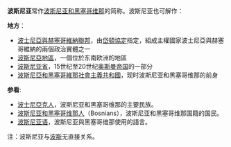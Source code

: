{{noteTA
|G1=地名
|1=zh-cn:代顿协议;zh-tw:岱頓協定;
}}
{{各地中文名
 | 名詞 = -{zh-hk:波斯尼亞; zh-tw:波士尼亞; zh-cn:波斯尼亚;}-
 | 圖像 = <!-- 圖檔名稱（省略File:字頭） -->
 | 說明 = <!-- 圖檔說明，將隨條目語言變種進行字詞轉換 -->
 | 大陸 = 波斯尼亚
 | 臺灣 = 波士尼亞<!-- 若不填寫香港一項，則標籤顯示為港臺 -->
 | 香港 = 波斯尼亞<!-- 若不填寫澳門一項，則標籤顯示為港澳 -->
 | 澳門 =
 |新加坡= 波斯尼亚、波士尼亚<!-- 若不填寫大馬一項，則標籤顯示為新馬 -->
 | 大馬 =
}}
'''波斯尼亚'''常作[[波斯尼亚和黑塞哥维那|波斯尼亚和黑塞哥维那]]的简称。波斯尼亚也可解作：

'''地方'''：
*[[波士尼亞與赫塞哥維納聯邦|波士尼亞與赫塞哥維納聯邦]]，由[[岱頓協定|岱頓協定]]指定，組成主權國家波士尼亞與赫塞哥維納的兩個政治實體之一
*[[波斯尼亞地區|波斯尼亞地區]]，一個位於东南欧洲的地區
*[[波斯尼亚和黑塞哥维那历史|波斯尼亚省]]，15世纪至20世纪[[奥斯曼帝国|奥斯曼帝国]]的一部分
*[[波斯尼亞和黑塞哥維那社會主義共和國|波斯尼亞和黑塞哥維那社會主義共和國]]，现时波斯尼亚和黑塞哥维那的前身

'''参看''':
*[[波士尼亞克人|波士尼亞克人]]，波斯尼亚和黑塞哥维那的主要民族。
*[[波士尼亞人|波斯尼亚和黑塞哥维那人]]（Bosnians），波斯尼亚和黑塞哥维那国籍的国民。
*[[波斯尼亚语|波斯尼亚语]]，波斯尼亚與黑塞哥维那使用的語言。
注：波斯尼亚与[[波斯|波斯]]无直接关系。

{{disambig|Cat=四字地名消歧义|B}}
